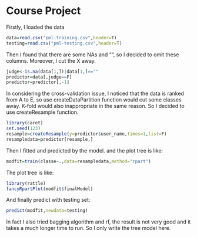 Course Project
========================================================

Firstly, I loaded the data
```r
data=read.csv("pml-training.csv",header=T)
testing=read.csv("pml-testing.csv",header=T)
```
Then I found that there are some NAs and "", so I decided to omit these columns. Moreover, I cut the X away.
```r
judge<-is.na(data[1,])|data[1,]==""
predictor=data[,judge==F]
predictor=predictor[,-1]
```
In considering the cross-validation issue, I noticed that the data is ranked from A to E, so use createDataPartition function would cut some classes away. K-fold would also inappropriate in the same reason. So I decided to use createResample function.
```r
library(caret)
set.seed(123)
resample=createResample(y=predictor$user_name,times=1,list=F)
resampledata=predictor[resample,]
```

Then I fitted and predicted by the model. and the plot tree is like:
```r
modfit=train(classe~.,data=resampledata,method="rpart")
```
The plot tree is like:
```r
library(rattle)
fancyRpartPlot(modfit$finalModel)
```
And finally predict with testing set:
```r
predict(modfit,newdata=testing)
```

In fact I also tried bagging algorithm and rf, the result is not very good and it takes a much longer time to run. So I only write the tree model here.


